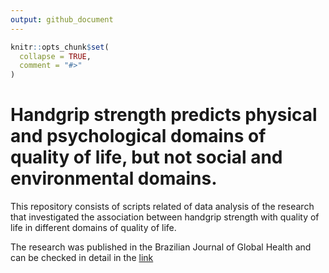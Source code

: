 ```yaml
---
output: github_document
---
```


<!-- README.md is generated from README.Rmd. Please edit that file -->

```r
knitr::opts_chunk$set(
  collapse = TRUE,
  comment = "#>"
)
```

# Handgrip strength predicts physical and psychological domains of quality of life, but not social and environmental domains.

<!-- badges: start -->
<!-- badges: end -->

This repository consists of scripts related of data analysis of the research that investigated the association between handgrip strength with quality of life in different domains of quality of life.

The research was published in the Brazilian Journal of Global Health and can be checked in detail in the [link](https://periodicos.unisa.br/index.php/saudeglobal/article/view/532)
